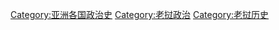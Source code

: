 [[Category:亚洲各国政治史|Category:亚洲各国政治史]]
[[Category:老挝政治|Category:老挝政治]]
[[Category:老挝历史|Category:老挝历史]]
